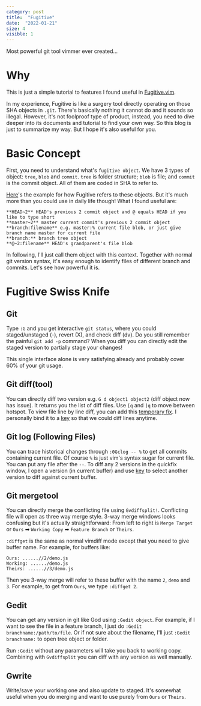 ```yaml
---
category: post
title:  "Fugitive"
date:  "2022-01-21"
size: 4
visible: 1
---
```


Most powerful git tool vimmer ever created...

# Why

This is just a simple tutorial to features I found useful in [Fugitive.vim](https://github.com/tpope/vim-fugitive).

In my experience, Fugitive is like a surgery tool directly operating on those SHA objects in `.git`. There's basically nothing it cannot do and it sounds so illegal. However, it's not foolproof type of product, instead, you need to dive deeper into its documents and tutorial to find your own way. So this blog is just to summarize my way. But I hope it's also useful for you.

# Basic Concept
First, you need to understand what's `fugitive object`. We have 3 types of object: `tree`, `blob` and `commit`. `tree` is folder structure; `blob` is file; and `commit` is the commit object. All of them are coded in SHA to refer to. 

[Here](https://github.com/tpope/vim-fugitive/blob/master/doc/fugitive.txt#L593-L615)'s the example for how Fugitive refers to these objects. But it's much more than you could use in daily life though! What I found useful are:

```
**HEAD~2** HEAD's previous 2 commit object and @ equals HEAD if you like to type short
**master~2** master current commit's previous 2 commit object
**branch:filename** e.g. master:% current file blob, or just give branch name master for current file
**branch:** branch tree object
**@~2:filename** HEAD's grandparent's file blob
```

In following, I'll just call them object with this context. Together with normal git version syntax, it's easy enough to identify files of different branch and commits. Let's see how powerful it is.

# Fugitive Swiss Knife
## Git
Type `:G` and you get interactive `git status`, where you could staged/unstaged (-), revert (X), and check diff (dv). Do you still remember the painful `git add -p` command? When you diff you can directly edit the staged version to partially stage your changes!

This single interface alone is very satisfying already and probably cover 60% of your git usage. 

## Git diff(tool)
You can directly diff two version e.g. `G d object1 object2` (diff object now has issue). It returns you the list of diff files. Use `[q` and `]q` to move between hotspot. To view file line by line diff, you can add this [temporary fix](https://github.com/tpope/vim-fugitive/issues/132#issuecomment-570844756). I personally bind it to a [key]() so that we could diff lines anytime.

## Git log (Following Files)
You can trace historical changes through `:0Gclog -- %` to get all commits containing current file. Of course `%` is just vim's syntax sugar for current file. You can put any file after the `--`. To diff any 2 versions in the quickfix window, I open a version (in current buffer) and use [key]() to select another version to diff against current buffer.

## Git mergetool
You can directly merge the conflicting file using `Gvdiffsplit!`. Conflicting file will open as three way merge style. 3-way merge windows looks confusing but it's actually straightforward: From left to right is `Merge Target` or `Ours` ➡ `Working Copy` ➡ `Feature Branch` or `Theirs`.

`:diffget` is the same as normal vimdiff mode except that you need to give buffer name. For example, for buffers like:
```
Ours: ......//2/demo.js
Working: ....../demo.js
Theirs: ......//3/demo.js
```
Then you 3-way merge will refer to these buffer with the name `2`, `demo` and `3`. For example, to get from `Ours`, we type `:diffget 2`.

## Gedit
You can get any version in git like God using `:Gedit object`. For example, if I want to see the file in a feature branch, I just do `:Gedit branchname:/path/to/file`. Or if not sure about the filename, I'll just `:Gedit branchname:` to open tree object or folder.

Run `:Gedit` without any parameters will take you back to working copy. Combining with `Gvdiffsplit` you can diff with any version as well manually.

## Gwrite
Write/save your working one and also update to staged. It's somewhat useful when you do merging and want to use purely from `Ours` or `Theirs`.

